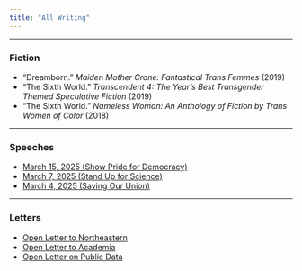 ```yaml
---
title: "All Writing"
---
```


***

### Fiction

- "Dreamborn." *Maiden Mother Crone: Fantastical Trans Femmes* (2019)
- "The Sixth World." *Transcendent 4: The Year's Best Transgender Themed Speculative Fiction* (2019)
- "The Sixth World." *Nameless Woman: An Anthology of Fiction by Trans Women of Color* (2018)

***

### Speeches

- [March 15, 2025 (Show Pride for Democracy)](speech-march-15-2025.html)
- [March 7, 2025 (Stand Up for Science)](speech-march-7-2025.html)
- [March 4, 2025 (Saving Our Union)](speech-march-4-2025.html)

***

### Letters

- [Open Letter to Northeastern](letter-to-northeastern.html)
- [Open Letter to Academia](letter-to-academia.html)
- [Open Letter on Public Data](letter-on-public-data.html)
